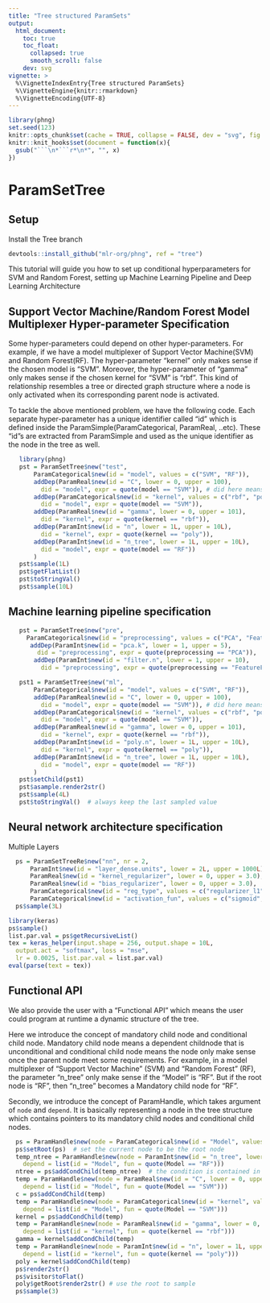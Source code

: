 ```yaml
---
title: "Tree structured ParamSets"
output:
  html_document:
    toc: true
    toc_float:
      collapsed: true
      smooth_scroll: false
    dev: svg
vignette: >
  %\VignetteIndexEntry{Tree structured ParamSets}
  %\VignetteEngine{knitr::rmarkdown}
  %\VignetteEncoding{UTF-8}
---
```


```r
library(phng)
set.seed(123)
knitr::opts_chunk$set(cache = TRUE, collapse = FALSE, dev = "svg", fig.height = 3.5)
knitr::knit_hooks$set(document = function(x){
  gsub("```\n*```r*\n*", "", x)
})
```

# ParamSetTree 

## Setup
Install the Tree branch
```r
devtools::install_github("mlr-org/phng", ref = "tree")
```
This tutorial will guide you how to set up conditional hyperparameters for SVM and Random Forest, setting up Machine Learning Pipeline and Deep Learning Architecture 

## Support Vector Machine/Random Forest Model Multiplexer Hyper-parameter Specification
Some hyper-parameters could depend on other hyper-parameters. For example, if we have a model multiplexer of Support Vector Machine(SVM) and Random Forest(RF). The hyper-parameter "kernel" only makes sense if the chosen model is "SVM". Moreover, the hyper-parameter of "gamma" only makes sense if the chosen kernel for "SVM" is "rbf". This kind of relationship resembles a tree or directed graph structure where a node is only activated when its corresponding parent node is activated. 

To tackle the above mentioned problem, we have the following code. Each separate hyper-parameter has a unique identifier called "id" which is defined inside the ParamSimple(ParamCategorical, ParamReal, ..etc). These "id"s are extracted from ParamSimple and used as the unique identifier as the node in the tree as well.

```r
   library(phng)
   pst = ParamSetTree$new("test",
       ParamCategorical$new(id = "model", values = c("SVM", "RF")),
       addDep(ParamReal$new(id = "C", lower = 0, upper = 100), 
         did = "model", expr = quote(model == "SVM")), # did here means dependant id
       addDep(ParamCategorical$new(id = "kernel", values = c("rbf", "poly")), 
         did = "model", expr = quote(model == "SVM")),
       addDep(ParamReal$new(id = "gamma", lower = 0, upper = 101), 
         did = "kernel", expr = quote(kernel == "rbf")),
       addDep(ParamInt$new(id = "n", lower = 1L, upper = 10L), 
         did = "kernel", expr = quote(kernel == "poly")),
       addDep(ParamInt$new(id = "n_tree", lower = 1L, upper = 10L), 
         did = "model", expr = quote(model == "RF"))
       )
   pst$sample(1L)
   pst$getFlatList()
   pst$toStringVal()
   pst$sample(10L)
```


## Machine learning pipeline specification 
```r
   pst = ParamSetTree$new("pre",     
     ParamCategorical$new(id = "preprocessing", values = c("PCA", "FeatureFiltering")),
      addDep(ParamInt$new(id = "pca.k", lower = 1, upper = 5), 
        did = "preprocessing", expr = quote(preprocessing == "PCA")),
       addDep(ParamInt$new(id = "filter.n", lower = 1, upper = 10), 
         did = "preprocessing", expr = quote(preprocessing == "FeatureFiltering")))

   pst1 = ParamSetTree$new("ml",
       ParamCategorical$new(id = "model", values = c("SVM", "RF")),
       addDep(ParamReal$new(id = "C", lower = 0, upper = 100), 
         did = "model", expr = quote(model == "SVM")), # did here means dependant id
       addDep(ParamCategorical$new(id = "kernel", values = c("rbf", "poly")), 
         did = "model", expr = quote(model == "SVM")),
       addDep(ParamReal$new(id = "gamma", lower = 0, upper = 101), 
         did = "kernel", expr = quote(kernel == "rbf")),
       addDep(ParamInt$new(id = "poly.n", lower = 1L, upper = 10L), 
         did = "kernel", expr = quote(kernel == "poly")),
       addDep(ParamInt$new(id = "n_tree", lower = 1L, upper = 10L), 
         did = "model", expr = quote(model == "RF"))
       )
   pst$setChild(pst1)
   pst$asample.render2str()
   pst$sample(4L)
   pst$toStringVal()  # always keep the last sampled value
```

## Neural network architecture specification
Multiple Layers
```r
  ps = ParamSetTreeRe$new("nn", nr = 2,
      ParamInt$new(id = "layer_dense.units", lower = 2L, upper = 1000L),
      ParamReal$new(id = "kernel_regularizer", lower = 0, upper = 3.0), 
      ParamReal$new(id = "bias_regularizer", lower = 0, upper = 3.0), 
      ParamCategorical$new(id = "reg_type", values = c("regularizer_l1", "regularizer_l2")),
      ParamCategorical$new(id = "activation_fun", values = c("sigmoid", "tanh", "linear")))
  ps$sample(3L)
``` 

```r
library(keras)
ps$sample()
list.par.val = ps$getRecursiveList()
tex = keras_helper(input.shape = 256, output.shape = 10L, 
  output.act = "softmax", loss = "mse", 
  lr = 0.0025, list.par.val = list.par.val)
eval(parse(text = tex))
```

## Functional API

We also provide the user with a "Functional API" which means the user could program at runtime a dynamic structure of the tree. 

Here we introduce the concept of mandatory child node and conditional child node. Mandatory child node means a dependent childnode that is unconditional and conditional child node means the node only make sense once the parent node meet some requirements. For example, in a model multiplexer of "Support Vector Machine" (SVM) and "Random Forest" (RF), the parameter "n_tree" only make sense if the "Model" is "RF". But if the root node is "RF", then "n_tree" becomes a Mandatory child node for "RF".

Secondly, we introduce the concept of ParamHandle, which takes argument of `node` and `depend`. It is basically representing a node in the tree structure which contains pointers to its mandatory child nodes and conditional child nodes.

```r
  ps = ParamHandle$new(node = ParamCategorical$new(id = "Model", values = c("SVM", "RF")))
  ps$setRoot(ps)  # set the current node to be the root node
  temp_ntree = ParamHandle$new(node = ParamInt$new(id = "n_tree", lower = 1L, upper = 10L), 
    depend = list(id = "Model", fun = quote(Model == "RF")))
  ntree = ps$addCondChild(temp_ntree)  # the condition is contained in temp_ntree§depend already
  temp = ParamHandle$new(node = ParamReal$new(id = "C", lower = 0, upper = 100), 
    depend = list(id = "Model", fun = quote(Model == "SVM")))
  c = ps$addCondChild(temp)
  temp = ParamHandle$new(node = ParamCategorical$new(id = "kernel", values = c("rbf", "poly")),
    depend = list(id = "Model", fun = quote(Model == "SVM")))
  kernel = ps$addCondChild(temp)
  temp = ParamHandle$new(node = ParamReal$new(id = "gamma", lower = 0, upper = 100), 
    depend = list(id = "kernel", fun = quote(kernel == "rbf")))
  gamma = kernel$addCondChild(temp)
  temp = ParamHandle$new(node = ParamInt$new(id = "n", lower = 1L, upper = 10L), 
    depend = list(id = "kernel", fun = quote(kernel == "poly")))
  poly = kernel$addCondChild(temp)
  ps$render2str()
  ps$visitor$toFlat()
  poly$getRoot$render2str() # use the root to sample
  ps$sample(3)
```

